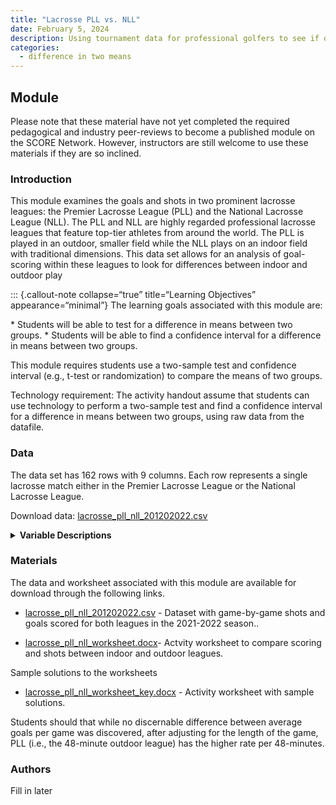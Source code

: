 ```yaml
---
title: "Lacrosse PLL vs. NLL"
date: February 5, 2024
description: Using tournament data for professional golfers to see if driving or putting are more strongly related to success.
categories:
  - difference in two means
---
```


## Module

Please note that these material have not yet completed the required pedagogical and industry peer-reviews to become a published module on the SCORE Network. However, instructors are still welcome to use these materials if they are so inclined.

### Introduction

This module examines the goals and shots in two prominent lacrosse
leagues: the Premier Lacrosse League (PLL) and the National Lacrosse
League (NLL). The PLL and NLL are highly regarded professional lacrosse
leagues that feature top-tier athletes from around the world. The PLL is
played in an outdoor, smaller field while the NLL plays on an indoor
field with traditional dimensions. This data set allows for an analysis
of goal-scoring within these leagues to look for differences between
indoor and outdoor play

::: {.callout-note collapse="true" title="Learning Objectives" appearance="minimal"}
The learning goals associated with this module are:

\*    Students will be able to test for a difference in means between two groups.
\*    Students will be able to find a confidence interval for a difference in means between two groups.

::: {.callout-note collapse="true" title="Methods" appearance="minimal"}
This module requires students use a two-sample test and confidence interval (e.g., t-test or randomization) to compare the means of two groups.

Technology requirement: The activity handout assume that students can use technology to perform a two-sample test and find a confidence interval for a difference in means between two groups, using raw data from the datafile.
:::

### Data

The data set has 162 rows with 9 columns. Each row represents a single lacrosse match either in the Premier Lacrosse League or the National Lacrosse League.

Download data: [lacrosse_pll_nll_201202022.csv](lacrosse_pll_nll_201202022.csv)

<details>

<summary><b>Variable Descriptions</b></summary>

| Variable       | Description                                                    |
|------------------|------------------------------------------------------|
| League         | The Premier Lacrosse league and the National Lacrosse League   |
| Away_team      | The traveling team                                             |
| Home_team      | The hosting team                                               |
| Away_shots     | How many shots the `Away_team` had on net                      |
| Home_shots     | How many shots the `Home_team` had on net                      |
| Away_goals     | How many goals the `Away_team` had on net                      |
| Home_goals     | How many goals the `Home_team` had on net                      |
| goals_per_game | The total amount of goals scored each game                     |
| goals_per_48   | The average amount of goals for the first 48 minutes of a game |

### Data Sources
Premier Lacrosse League stats. Premier Lacrosse League Stats. (n.d.). [https://stats.premierlacrosseleague.com/](https://stats.premierlacrosseleague.com/)

Player stats. NLL. (2023, January 26). [https://www.nll.com/stats/all-player-stats/](https://www.nll.com/stats/all-player-stats/)



</details>

### Materials

The data and worksheet associated with this module are available for download through the following links. 

* [lacrosse_pll_nll_201202022.csv](lacrosse_pll_nll_201202022.csv) - Dataset with game-by-game shots and goals scored for both leagues in the 2021-2022 season.. 

* [lacrosse_pll_nll_worksheet.docx](lacrosse_pll_nll_worksheet.docx)- Actvity worksheet to compare scoring and shots between indoor and outdoor leagues. 


Sample solutions to the worksheets 

* [lacrosse_pll_nll_worksheet_key.docx](lacrosse_pll_nll_worksheet_key.docx) - Activity worksheet with sample solutions. 


::: {.callout-note collapse="true" title="Conclusion" appearance="minimal"}
Students should that while no discernable difference between average goals per game was discovered, after adjusting for the length of the game, PLL (i.e., the 48-minute outdoor league) has the higher rate per 48-minutes.
:::

### Authors

Fill in later
